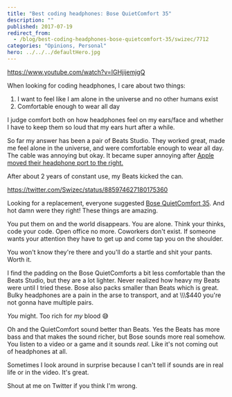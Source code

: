 ```yaml
---
title: "Best coding headphones: Bose QuietComfort 35"
description: ""
published: 2017-07-19
redirect_from:
  - /blog/best-coding-headphones-bose-quietcomfort-35/swizec/7712
categories: "Opinions, Personal"
hero: ../../../defaultHero.jpg
---
```


https://www.youtube.com/watch?v=IGHjijemjgQ

When looking for coding headphones, I care about two things:

1.  I want to feel like I am alone in the universe and no other humans exist
2.  Comfortable enough to wear all day

I judge comfort both on how headphones feel on my ears/face and whether I have to keep them so loud that my ears hurt after a while.

So far my answer has been a pair of Beats Studio. They worked great, made me feel alone in the universe, and were comfortable enough to wear all day. The cable was annoying but okay. It became super annoying after [Apple moved their headphone port to the right.](https://swizec.com/blog/first-day-new-2017-macbook-pro/swizec/7643)

After about 2 years of constant use, my Beats kicked the can.

https://twitter.com/Swizec/status/885974627180175360

Looking for a replacement, everyone suggested [Bose QuietComfort 35](https://www.amazon.com/gp/product/B01E3SNO1G/ref=as_li_tl?ie=UTF8&camp=1789&creative=9325&creativeASIN=B01E3SNO1G&linkCode=as2&tag=ageewitahat-20&linkId=e2da7ce562847b54253ae445a5afa79b). And hot damn were they right! These things are amazing.

You put them on and the world disappears. You are alone. Think your thinks, code your code. Open office no more. Coworkers don't exist. If someone wants your attention they have to get up and come tap you on the shoulder.

You won't know they're there and you'll do a startle and shit your pants. Worth it.

I find the padding on the Bose QuietComforts a bit less comfortable than the Beats Studio, but they are a lot lighter. Never realized how heavy my Beats were until I tried these. Bose also packs smaller than Beats which is great. Bulky headphones are a pain in the arse to transport, and at \\\\\\\$440 you're not gonna have multiple pairs.

_You_ might. Too rich for _my_ blood 😅

Oh and the QuietComfort sound better than Beats. Yes the Beats has more bass and that makes the sound richer, but Bose sounds more real somehow. You listen to a video or a game and it sounds _real_. Like it's not coming out of headphones at all.

Sometimes I look around in surprise because I can't tell if sounds are in real life or in the video. It's great.

Shout at me on Twitter if you think I'm wrong.
